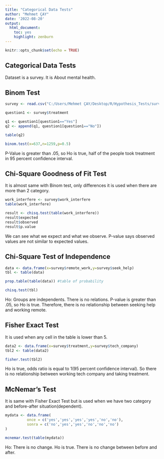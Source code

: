 ---
title: "Categorical Data Tests"
author: "Mehmet ÇAY"
date: '2022-08-20'
output: 
  html_document: 
    toc: yes
    highlight: zenburn
---

```{r setup, include=FALSE}
knitr::opts_chunk$set(echo = TRUE)
```

## Categorical Data Tests

Dataset is a survey. It is About mental health.

## Binom Test
```{r}
survey <- read.csv("C:/Users/Mehmet ÇAY/Desktop/R/Hypothesis_Tests/survey.csv")

question1 <- survey$treatment

q1 <- question1[question1=="Yes"]
q2 <- append(q1, question1[question1=="No"]) 

table(q2)
```
```{r}
binom.test(x=637,n=1259,p=0.5)
```
P-Value is greater than .05, so Ho is true, half of the people took treatment in 95 percent confidence interval.

## Chi-Square Goodness of Fit Test

It is almost same with Binom test, only differences it is used when there are more than 2 category.

```{r}
work_interfere <- survey$work_interfere
table(work_interfere)

result <- chisq.test(table(work_interfere))
result$expected
result$observed
result$p.value
```
We can see what we expect and what we observe. P-value says observed values are not similar to expected values.

## Chi-Square Test of Independence



```{r}
data <- data.frame(x=survey$remote_work,y=survey$seek_help)
tbl <- table(data)

prop.table(table(data)) #table of probability

chisq.test(tbl)
```
Ho: Groups are independents. There is no relations.
P-value is greater than .05, so Ho is true. Therefore, there is no relationship between seeking help and working remote.

## Fisher Exact Test

It is used when any cell in the table is lower than 5.
```{r}
data2 <- data.frame(x=survey$treatment,y=survey$tech_company)
tbl2 <- table(data2)

fisher.test(tbl2)
```

Ho is true, odds ratio is equal to 1(95 percent confidence interval). So there is no relationship between working tech company and taking treatment.

## McNemar's Test

It is same with Fisher Exact Test but is used when we have two category and before-after situation(dependent).
```{r}

mydata <- data.frame(
          once = c('yes','yes','yes','yes','no','no'),
          sonra = c('no','yes','yes','no','no','no')
)

mcnemar.test(table(mydata))
```
Ho: There is no change. Ho is true. There is no change between before and after.
